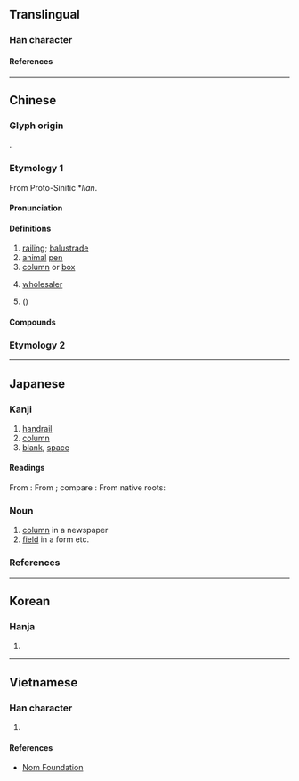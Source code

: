 {{also|栏}}
{{character info}}
{{character info|0xf91d}}

==Translingual==

===Han character===
{{Han char|rn=75|rad=木|as=17|asj=16|sn=21|snj=20|four=47920|canj=DANW|ids=⿰木闌}}

====References====
{{Han ref|kx=0562.350|dkj=15880|dj=0951.140|hdz=21322.090|uh=6B04|ud=27396|bh=C4E6|bd=50406}}
{{Han ref|uh=F91D}}

----

==Chinese==
{{zh-forms|s=栏|alt=𣟬}}

===Glyph origin===
{{Han etym}}
{{Han compound|木|闌|t1=wood|ls=psc}}.

===Etymology 1===
From Proto-Sinitic *''lian''.

====Pronunciation====
{{zh-pron
|m=lán
|c=laan4
|h=pfs=
|md=
|mn=lân/qz,tw,xm:nôa
|mn_note=lân - literary; nôa - vernacular
|mn-t=lang5/nua5
|mn-t_note=lang5 - literary; nua5 - vernacular
|w=
|mc=y
|oc=y
|cat=n
}}

====Definitions====
{{zh-hanzi}}

# [[railing]]; [[balustrade]]
# [[animal]] [[pen]]
# [[column]] or [[box]]
# {{lb|zh|Cantonese}} [[wholesaler]]
# {{vern|lily magnolia}} ({{taxlink|Magnolia liliiflora|species}})

====Compounds====
{{zh-der|布告欄|中欄|存欄|低欄|專欄作家|專欄|勾欄|勾欄使者|欄櫃|曲欄|牛欄|烏絲欄|欄干|欄楯|欄柵|欄架|憑欄|欄杆|欄目|柵欄|鐵欄杆|雕欄|通欄|跨欄運動|高欄|鉤欄|跨欄|護欄|邊欄|馬欄}}

===Etymology 2===
{{zh-see|楝|v}}

----

==Japanese==
{{ja-kanji forms-IVS
|code=F91D
|svs=0
|vs1=00
|vs2=03
|col-vs1=aj
|col-vs2=hdmj
|pic-kyu=Uf91d.svg
|ref={{R:Kanjipedia|0007063400}}
|ref2={{R:ja:KDJ|1182|642}}
}}

===Kanji===
{{ja-kanji|grade=c|rs=木17|kyu=&#63773;}}

# [[handrail]]
# [[column]]
# [[blank]], [[space]]

====Readings====
From {{der|ja|ltc|-}} {{ltc-l|欄}}:
{{ja-readings
|goon=らん
|kanon=らん
}}
From {{der|ja|ltc|-}}; compare {{cog|cmn|欄|tr=liàn}}:
{{ja-readings
|goon=れん
|kanon=れん
}}
From native {{w|Japanese_language|Japanese}} roots:
{{ja-readings
|kun=おばしま-, おり-, てすり-, わく-
}}

===Noun===
{{ja-noun|らん}}

# [[column]] in a newspaper
# [[field]] in a form etc.

===References===
<references/>

----

==Korean==

===Hanja===
{{ko-hanja|hangeul=[[란]]>[[난]]}}

# {{rfdef|ko|sort=木17}}

----

==Vietnamese==

===Han character===
{{vi-readings|reading=lan, lang, lơn, lán, ràn|rs=木17}}

# {{rfdef|vi|sort=木17}}

====References====
* [http://nomfoundation.org/common/nom_details.php?codepoint=6b04 Nom Foundation]